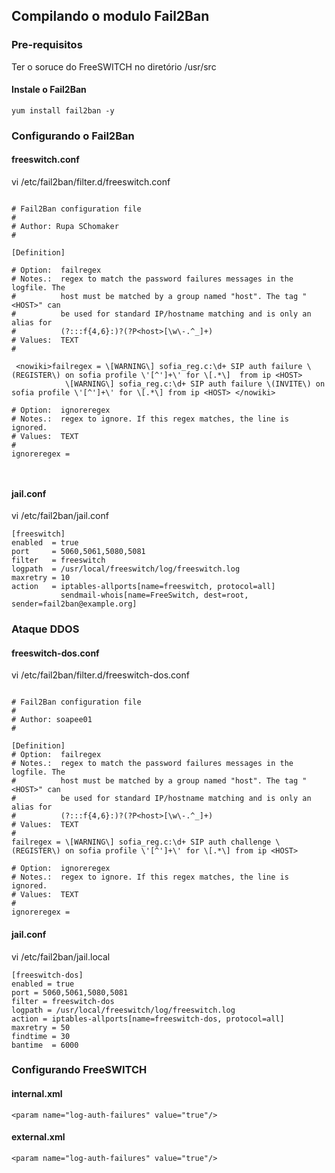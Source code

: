 == Compilando o modulo Fail2Ban ==
=== Pre-requisitos ===

Ter o soruce do FreeSWITCH no diretório /usr/src
==== Instale o Fail2Ban ====

<pre>
yum install fail2ban -y 
</pre>

=== Configurando o Fail2Ban ===
====freeswitch.conf====

vi /etc/fail2ban/filter.d/freeswitch.conf

<pre>

# Fail2Ban configuration file
#
# Author: Rupa SChomaker
#

[Definition]

# Option:  failregex
# Notes.:  regex to match the password failures messages in the logfile. The
#          host must be matched by a group named "host". The tag "<HOST>" can
#          be used for standard IP/hostname matching and is only an alias for
#          (?:::f{4,6}:)?(?P<host>[\w\-.^_]+)
# Values:  TEXT
#

 <nowiki>failregex = \[WARNING\] sofia_reg.c:\d+ SIP auth failure \(REGISTER\) on sofia profile \'[^']+\' for \[.*\]  from ip <HOST>
            \[WARNING\] sofia_reg.c:\d+ SIP auth failure \(INVITE\) on sofia profile \'[^']+\' for \[.*\] from ip <HOST> </nowiki>

# Option:  ignoreregex
# Notes.:  regex to ignore. If this regex matches, the line is ignored.
# Values:  TEXT
#
ignoreregex =

 </pre>
====jail.conf====

vi /etc/fail2ban/jail.conf

<pre>
[freeswitch]
enabled  = true
port     = 5060,5061,5080,5081
filter   = freeswitch
logpath  = /usr/local/freeswitch/log/freeswitch.log
maxretry = 10
action   = iptables-allports[name=freeswitch, protocol=all]
           sendmail-whois[name=FreeSwitch, dest=root, sender=fail2ban@example.org]
</pre>

=== Ataque DDOS ===
====freeswitch-dos.conf====

vi /etc/fail2ban/filter.d/freeswitch-dos.conf

<pre>

# Fail2Ban configuration file
#
# Author: soapee01
#

[Definition]
# Option:  failregex
# Notes.:  regex to match the password failures messages in the logfile. The
#          host must be matched by a group named "host". The tag "<HOST>" can
#          be used for standard IP/hostname matching and is only an alias for
#          (?:::f{4,6}:)?(?P<host>[\w\-.^_]+)
# Values:  TEXT
#
failregex = \[WARNING\] sofia_reg.c:\d+ SIP auth challenge \(REGISTER\) on sofia profile \'[^']+\' for \[.*\] from ip <HOST>

# Option:  ignoreregex
# Notes.:  regex to ignore. If this regex matches, the line is ignored.
# Values:  TEXT
#
ignoreregex =

</pre>

====jail.conf====

vi /etc/fail2ban/jail.local

<pre>
[freeswitch-dos]
enabled = true
port = 5060,5061,5080,5081
filter = freeswitch-dos
logpath = /usr/local/freeswitch/log/freeswitch.log
action = iptables-allports[name=freeswitch-dos, protocol=all]
maxretry = 50
findtime = 30
bantime  = 6000
</pre>

=== Configurando FreeSWITCH ===
====internal.xml====
<pre>
<param name="log-auth-failures" value="true"/>
</pre>
====external.xml====
<pre>
<param name="log-auth-failures" value="true"/>
</pre>